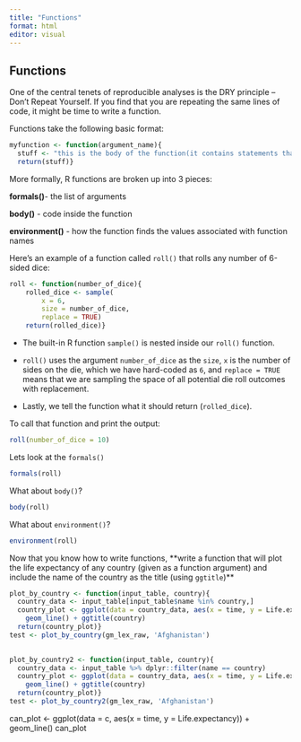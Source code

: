 ```yaml
---
title: "Functions"
format: html
editor: visual
---
```


## Functions

One of the central tenets of reproducible analyses is the DRY principle -- Don't Repeat Yourself. If you find that you are repeating the same lines of code, it might be time to write a function.

Functions take the following basic format:

```r
myfunction <- function(argument_name){
  stuff <- "this is the body of the function(it contains statements that use `argument_name` to do things and make stuff)"
  return(stuff)}
```

More formally, R functions are broken up into 3 pieces:

**formals()**- the list of arguments

**body()** - code inside the function

**environment()** - how the function finds the values associated with function names

Here's an example of a function called `roll()` that rolls any number of 6-sided dice:

```r
roll <- function(number_of_dice){
    rolled_dice <- sample(
        x = 6, 
        size = number_of_dice, 
        replace = TRUE)
    return(rolled_dice)}
```

-   The built-in R function `sample()` is nested inside our `roll()` function.

-   `roll()` uses the argument `number_of_dice` as the `size`, `x` is the number of sides on the die, which we have hard-coded as `6`, and `replace = TRUE` means that we are sampling the space of all potential die roll outcomes with replacement.

-   Lastly, we tell the function what it should return (`rolled_dice`).

To call that function and print the output:

```r
roll(number_of_dice = 10)
```

Lets look at the `formals()`

```r
formals(roll)
```

What about `body()`?

```r
body(roll)
```

What about `environment()`?

```r
environment(roll)
```

::: callout-note
Now that you know how to write functions, \*\*write a function that will plot the life expectancy of any country (given as a function argument) and include the name of the country as the title (using `ggtitle`)\*\*
:::

```r

plot_by_country <- function(input_table, country){
  country_data <- input_table[input_table$name %in% country,]
  country_plot <- ggplot(data = country_data, aes(x = time, y = Life.expectancy)) + 
    geom_line() + ggtitle(country)
  return(country_plot)}
test <- plot_by_country(gm_lex_raw, 'Afghanistan')

  
plot_by_country2 <- function(input_table, country){
  country_data <- input_table %>% dplyr::filter(name == country) 
  country_plot <- ggplot(data = country_data, aes(x = time, y = Life.expectancy)) + 
    geom_line() + ggtitle(country)
  return(country_plot)}
test <- plot_by_country2(gm_lex_raw, 'Afghanistan')

```

can_plot \<- ggplot(data = c, aes(x = time, y = Life.expectancy)) +
 geom_line()
can_plot
